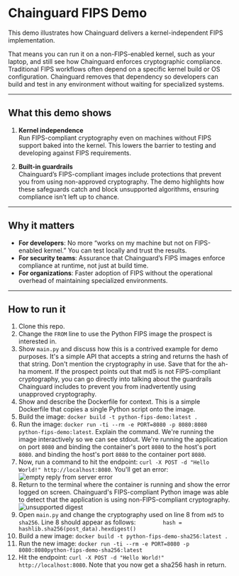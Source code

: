 # Chainguard FIPS Demo

This demo illustrates how Chainguard delivers a kernel-independent FIPS implementation.  

That means you can run it on a non-FIPS-enabled kernel, such as your laptop, and still see how Chainguard enforces cryptographic compliance. 
Traditional FIPS workflows often depend on a specific kernel build or OS configuration. 
Chainguard removes that dependency so developers can build and test in any environment without waiting 
for specialized systems.  

---

## What this demo shows

1. **Kernel independence**  
   Run FIPS-compliant cryptography even on machines without FIPS support baked into the kernel. This lowers the barrier to testing and developing 
   against FIPS requirements.  

2. **Built-in guardrails**  
   Chainguard’s FIPS-compliant images include protections that prevent you from using non-approved cryptography. The demo highlights how these safeguards 
   catch and block unsupported algorithms, ensuring compliance isn’t left up to chance.  

---

## Why it matters

- **For developers**: No more “works on my machine but not on FIPS-enabled kernel.” You can test locally and trust the results.  
- **For security teams**: Assurance that Chainguard’s FIPS images enforce compliance at runtime, not just at build time.  
- **For organizations**: Faster adoption of FIPS without the operational overhead of maintaining specialized environments.  

---

## How to run it

1. Clone this repo. 
2. Change the `FROM` line to use the Python FIPS image the prospect is interested in.  
2. Show `main.py` and discuss how this is a contrived example for demo purposes. It's a simple API that accepts a string and returns the hash of that string. 
Don't mention the cryptography in use. Save that for the ah-ha moment. If the prospect points out that md5 is not FIPS-compliant cryptography, you can go directly
into talking about the guardrails Chainguard includes to prevent you from inadvertently using unapproved cryptography. 
3. Show and describe the Dockerfile for context. This is a simple Dockerfile that copies a single Python script onto the image.
4. Build the image: `docker build -t python-fips-demo:latest .`
5. Run the image: `docker run -ti --rm -e PORT=8080 -p 8080:8080 python-fips-demo:latest`. Explain the command. We're running the image interactively so we can see stdout.
We're running the application on port `8080` and binding the container's port `8080` to the host's port `8080`.
and binding the host's port `8080` to the container port `8080`. 
6. Now, run a command to hit the endpoint: `curl -X POST -d "Hello World!" http://localhost:8080`. You'll get an error:
![empty reply from server error](img/fips-empty-reply.png)
7. Return to the terminal where the container is running and show the error logged on screen. Chainguard's FIPS-compliant Python image was able to detect that the application
is using non-FIPS-compliant cryptography.
![unsupported digest](img/unsupported-digest.png)
8. Open `main.py` and change the cryptography used on line 8 from `md5` to `sha256`. Line 8 should appear as follows:
`        hash = hashlib.sha256(post_data).hexdigest()`
9. Build a new image: `docker build -t python-fips-demo-sha256:latest .`
10. Run the new image: `docker run -ti --rm -e PORT=8080 -p 8080:8080python-fips-demo-sha256:latest`
11. Hit the endpoint: `curl -X POST -d "Hello World!" http://localhost:8080`. Note that you now get a sha256 hash in return.

